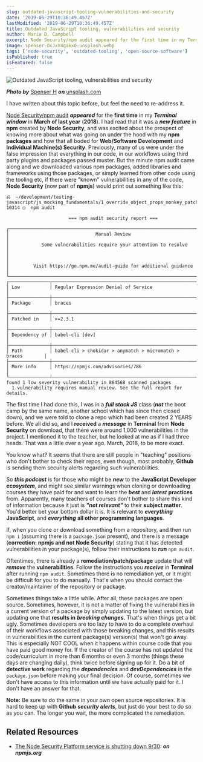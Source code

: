 ```yaml
---
slug: outdated-javascript-tooling-vulnerabilities-and-security
date: '2019-06-29T10:36:49.457Z'
lastModified: '2019-06-29T10:36:49.457Z'
title: Outdated JavaScript tooling, vulnerabilities and security
author: Maria D. Campbell
excerpt: Node Security/npm audit appeared for the first time in my Terminal window in March of last year (2018).
image: spenser-OxJxV4qakx0-unsplash.webp
tags: ['node-security', 'outdated-tooling', 'open-source-software']
isPublished: true
isFeatured: false
---
```


![Outdated JavaScript tooling, vulnerabilities and security](spenser-OxJxV4qakx0-unsplash.webp)

***Photo by*** [Spenser H](https://unsplash.com/@spenserh) ***on*** [unsplash.com](https://unsplash.com/photos/OxJxV4qakx0)

I have written about this topic before, but feel the need to
re-address it.

[Node Security/npm audit](https://blog.npmjs.org/post/175511531085/the-node-security-platform-service-is-shutting) **_appeared_** for the **first time** in my **_Terminal window_** in **March of last year** (**2018**). I had read that it was a **_new feature_** in **npm**
created by **Node Security**, and was excited about the prospect of knowing more about what was going on under the hood with my **npm packages** and how that all boded for **Web/Software Development** and **Individual Machine(s) Security**. Previously, many of us were under the false impression that everything in our code, in our workflows using third party plugins and packages passed muster. But the minute npm audit came along and we downloaded various npm packages, added libraries and frameworks using those packages, or simply learned from other code using the tooling etc, if there were "known" vulnerabilities in any of the code, **Node Security** (now part of **npmjs**) would print out something like this:

```shell
ॐ  ~/development/testing-javascript/js_mocking_fundamentals/1_override_object_props_monkey_patching_js:
10314 ◯  npm audit

                       === npm audit security report ===

┌──────────────────────────────────────────────────────────────────────────────┐
│                                Manual Review                                 │
│            Some vulnerabilities require your attention to resolve            │
│                                                                              │
│         Visit https://go.npm.me/audit-guide for additional guidance          │
└──────────────────────────────────────────────────────────────────────────────┘
┌───────────────┬──────────────────────────────────────────────────────────────┐
│ Low           │ Regular Expression Denial of Service                         │
├───────────────┼──────────────────────────────────────────────────────────────┤
│ Package       │ braces                                                       │
├───────────────┼──────────────────────────────────────────────────────────────┤
│ Patched in    │ >=2.3.1                                                      │
├───────────────┼──────────────────────────────────────────────────────────────┤
│ Dependency of │ babel-cli [dev]                                              │
├───────────────┼──────────────────────────────────────────────────────────────┤
│ Path          │ babel-cli > chokidar > anymatch > micromatch > braces        │
├───────────────┼──────────────────────────────────────────────────────────────┤
│ More info     │ https://npmjs.com/advisories/786                             │
└───────────────┴──────────────────────────────────────────────────────────────┘
found 1 low severity vulnerability in 864568 scanned packages
  1 vulnerability requires manual review. See the full report for details.
```

The first time I had done this, I was in a **_full stack JS_** class (**_not_** the boot camp by the same name, another school which has since then closed down), and we were told to clone a repo which had been created 2 YEARS before. We all did so, and I **received** a **_message_** in **Terminal** from **Node Security** on download, that there were around 1,000 vulnerabilities in the project. I mentioned it to the teacher, but he looked at me as if I had three heads. That was a little over a year ago. March, 2018, to be more exact.

You know what? It seems that there are still people in "teaching" positions who don't bother to check their repos, even though, most probably, **Github** is sending them security alerts regarding such vulnerabilities.

So **_this podcast_** is for those who might be **_new_** to the **JavaScript Developer** **_ecosystem_**, and might see similar warnings when cloning or downloading courses they have paid for and want to learn the **_best_** and **_latest_** **practices** from. Apparently, many teachers of courses don't bother to share this kind of information because it just is **_"not relevant"_** to their **subject matter**. You'd better bet your bottom dollar it is. It is relevant to **_everything_** **JavaScript**, and **_everything_** **all other programming languages**.

If, when you clone or download something from a repository, and then run `npm i` (assuming there is a `package.json` present), and there is a message
(**correction: npmjs and not Node Security**) stating that it has detected
vulnerabilities in your package(s), follow their instructions to **_run_**
`npm audit`.

Oftentimes, there is already a **remediation/patch/package** update that will **_remove_** the **vulnerabilities**. Follow the instructions you **_receive_** in **Terminal** after running `npm audit`. Sometimes there is no remediation yet, or it might be difficult for you to do manually. That's when you should contact the creator/maintainer of the repository or package.

Sometimes things take a little while. After all, these packages are open source. Sometimes, however, it is not a matter of fixing the vulnerabilities in a current version of a package by simply updating to the latest version, but updating one that **results in** **_breaking changes_**. That's when things get a bit ugly. Sometimes developers are too lazy to have to do a complete overhaul of their workflows associated with those breaking changes, and this results in vulnerabilities in the current package(s) version(s) that won't go away. This is especially NOT COOL when it happens within course code that you have paid good money for. If the creator of the course has not updated the code/curriculum in more than 6 months or even 3 months (things these days are changing daily),
think twice before signing up for it. Do a bit of **detective work** regarding the **_dependencies_** and **_devDependencies_** in the `package.json` before making your final decision. Of course, sometimes we don't have access to this information until we have actually paid for it. I don't have an answer for that.

**Note:** Be sure to do the same in your own open source repositories. It is
hard to keep up with **Github** **_security alerts_**, but just do your best to do so as you can. The longer you wait, the more complicated the remediation.

## Related Resources

-   [The Node Security Platform service is shutting down 9/30](https://blog.npmjs.org/post/175511531085/the-node-security-platform-service-is-shutting): ***on npmjs.org***